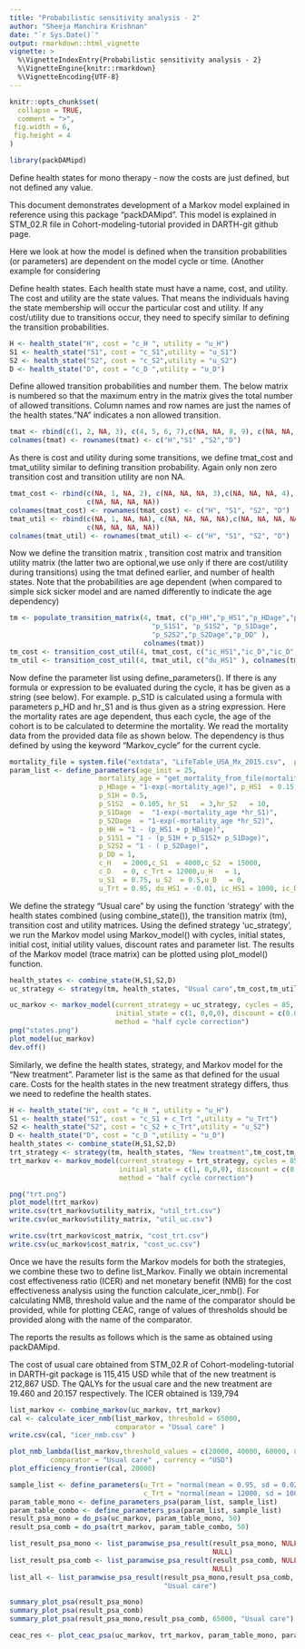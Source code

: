 ```yaml
---
title: "Probabilistic sensitivity analysis - 2"
author: "Sheeja Manchira Krishnan"
date: "`r Sys.Date()`"
output: rmarkdown::html_vignette
vignette: >
  %\VignetteIndexEntry{Probabilistic sensitivity analysis - 2}
  %\VignetteEngine{knitr::rmarkdown}
  %\VignetteEncoding{UTF-8}
---
```



```r
knitr::opts_chunk$set(
  collapse = TRUE,
  comment = ">",
 fig.width = 6, 
 fig.height = 4
)
```

```r
library(packDAMipd)
```

Define health states for mono therapy - now the costs are just defined, 
but not defined any value.


This document demonstrates development of a  Markov model explained in 
reference \ref[alarid2020cohort] using this package "packDAMipd". This 
model is explained in STM_02.R file in Cohort-modeling-tutorial provided in 
DARTH-git github page.

Here we look at how the model is defined when the transition probabilities (or parameters) are dependent on the model cycle or time. (Another example for 
considering 


Define health states. Each health state must have a name, cost, and utility. 
The cost and utility are the state values. That means the individuals having 
the state membership will occur the particular cost and utility. If any 
cost/utility due to transitions occur, they need to specify similar to defining 
the transition probabilities.

```r
H <- health_state("H", cost = "c_H ", utility = "u_H")
S1 <- health_state("S1", cost = "c_S1",utility = "u_S1")
S2 <- health_state("S2", cost = "c_S2",utility = "u_S2")
D <- health_state("D", cost = "c_D ",utility = "u_D")
```

Define allowed transition probabilities and number them. The below matrix is 
numbered so that the maximum entry in the matrix gives the total number of 
allowed transitions. Column names and row names are just the names of the 
health states."NA" indicates a non allowed transition. 
```r
tmat <- rbind(c(1, 2, NA, 3), c(4, 5, 6, 7),c(NA, NA, 8, 9), c(NA, NA, NA, 10))
colnames(tmat) <- rownames(tmat) <- c("H","S1" ,"S2","D")
```

As there is cost and utility during some transitions, we define tmat_cost and tmat_utility similar to defining transition probability. Again only non zero transition cost and transition utility are non NA.

```r
tmat_cost <- rbind(c(NA, 1, NA, 2), c(NA, NA, NA, 3),c(NA, NA, NA, 4), 
                   c(NA, NA, NA, NA))
colnames(tmat_cost) <- rownames(tmat_cost) <- c("H", "S1", "S2", "D")
tmat_util <- rbind(c(NA, 1, NA, NA), c(NA, NA, NA, NA),c(NA, NA, NA, NA), 
                   c(NA, NA, NA, NA))
colnames(tmat_util) <- rownames(tmat_util) <- c("H", "S1", "S2", "D")
```

Now we define the transition matrix , transition cost matrix and transition 
utility matrix (the latter two are optional,we use only if there are 
cost/utility during transitions) using the tmat defined earlier, and number of
health states. Note that the probabilities are age dependent (when compared to 
simple sick sicker model and are named differently to indicate the age 
dependency)

```r
tm <- populate_transition_matrix(4, tmat, c("p_HH","p_HS1","p_HDage","p_S1H",
                                   "p_S1S1", "p_S1S2", "p_S1Dage",
                                   "p_S2S2","p_S2Dage","p_DD" ), 
                                 colnames(tmat))
tm_cost <- transition_cost_util(4, tmat_cost, c("ic_HS1","ic_D","ic_D","ic_D"), colnames(tmat_cost))
tm_util <- transition_cost_util(4, tmat_util, c("du_HS1" ), colnames(tmat_util))
```
Now define the parameter list using define_parameters(). If there is any 
formula or expression to be evaluated during the cycle, it has be given as a 
string (see below). For example. p_S1D is calculated using a formula with 
parameters p_HD and hr_S1 and is thus given as a string expression. Here the 
mortality rates are age dependent, thus each cycle, the age of the cohort is 
to be calculated to determine the mortality. We read the mortality data from 
the provided data file as shown below. The dependency is thus defined by using 
the keyword "Markov_cycle" for the current cycle.

```r
mortality_file = system.file("extdata", "LifeTable_USA_Mx_2015.csv",  package = "packDAMipd")
param_list <- define_parameters(age_init = 25,
                      mortality_age = "get_mortality_from_file(mortality_file, age_init - 1 + markov_cycle, \"total\")",
                      p_HDage = "1-exp(-mortality_age)", p_HS1  = 0.15, 
                      p_S1H = 0.5,
                      p_S1S2  = 0.105, hr_S1   = 3,hr_S2   = 10,
                      p_S1Dage  =  "1-exp(-mortality_age *hr_S1)",
                      p_S2Dage  = "1-exp(-mortality_age *hr_S2)",
                      p_HH = "1 - (p_HS1 + p_HDage)",
                      p_S1S1 = "1 - (p_S1H + p_S1S2+ p_S1Dage)",
                      p_S2S2 = "1 - ( p_S2Dage)",
                      p_DD = 1,
                      c_H   = 2000,c_S1  = 4000,c_S2  = 15000,
                      c_D   = 0, c_Trt = 12000,u_H   = 1,
                      u_S1  = 0.75, u_S2  = 0.5,u_D   = 0,
                      u_Trt = 0.95, du_HS1 = -0.01, ic_HS1 = 1000, ic_D = 2000)
```

We define the strategy "Usual care" by using the function 'strategy' with the 
health states combined (using combine_state()), the transition matrix (tm), 
transition cost and utility matrices. Using the defined strategy 'uc_strategy', 
we run the Markov model using Markov_model() with cycles, initial states, 
initial cost, initial utility values, discount rates and parameter list. 
The results of the Markov model (trace matrix) can be plotted using 
plot_model() function.

```r
health_states <- combine_state(H,S1,S2,D)
uc_strategy <- strategy(tm, health_states, "Usual care",tm_cost,tm_util)

uc_markov <- markov_model(current_strategy = uc_strategy, cycles = 85, 
                          initial_state = c(1, 0,0,0), discount = c(0.03,0.03), parameter_values = param_list, TRUE, FALSE, FALSE,
                          method = "half cycle correction")
png("states.png")
plot_model(uc_markov)
dev.off()
```

Similarly, we define the health states, strategy, and Markov model for the "New treatment". Parameter list is the same as that defined for the usual care. 
Costs for the health states in the new treatment strategy differs, thus we 
need to redefine the health states.


```r
H <- health_state("H", cost = "c_H ", utility = "u_H")
S1 <- health_state("S1", cost = "c_S1 + c_Trt ",utility = "u_Trt")
S2 <- health_state("S2", cost = "c_S2 + c_Trt",utility = "u_S2")
D <- health_state("D", cost = "c_D ",utility = "u_D")
health_states <- combine_state(H,S1,S2,D)
trt_strategy <- strategy(tm, health_states, "New treatment",tm_cost,tm_util)
trt_markov <- markov_model(current_strategy = trt_strategy, cycles = 85, 
                           initial_state = c(1, 0,0,0), discount = c(0.03,0.03),parameter_values = param_list,TRUE, FALSE, FALSE ,
                           method = "half cycle correction")

png("trt.png")
plot_model(trt_markov)
write.csv(trt_markov$utility_matrix, "util_trt.csv")
write.csv(uc_markov$utility_matrix, "util_uc.csv")

write.csv(trt_markov$cost_matrix, "cost_trt.csv")
write.csv(uc_markov$cost_matrix, "cost_uc.csv")
```

Once we have the results form the Markov models for both the strategies, we 
combine these two to define list_Markov. Finally we obtain incremental cost effectiveness ratio (ICER) and net monetary benefit (NMB) for the cost
effectiveness analysis using the function calculate_icer_nmb(). 
For calculating NMB, threshold value  and the name of the comparator should be provided, while for plotting CEAC, range of values of thresholds should be 
provided along with the name of the comparator.

The \ref[alarid2020cohort]   reports the results as follows which is the same as obtained using packDAMipd.

The cost of usual care obtained from STM_02.R of Cohort-modeling-tutorial in 
DARTH-git package is  115,415 USD while that of the new treatment is 212,867 USD.
The QALYs for the usual care and the new treatment are 19.460 and 20.157 
respectively. The ICER obtained is 139,794   
 
```r
list_markov <- combine_markov(uc_markov, trt_markov)
cal <- calculate_icer_nmb(list_markov, threshold = 65000, 
                          comparator = "Usual care" )
write.csv(cal, "icer_nmb.csv" )
```

```r
plot_nmb_lambda(list_markov,threshold_values = c(20000, 40000, 60000, 80000), 
          comparator = "Usual care" , currency = "USD")
plot_efficiency_frontier(cal, 20000)

```


```r
sample_list <- define_parameters(u_Trt = "normal(mean = 0.95, sd = 0.02)",
                                 c_Trt = "normal(mean = 12000, sd = 1000)")
param_table_mono <- define_parameters_psa(param_list, sample_list)
param_table_combo <- define_parameters_psa(param_list, sample_list)
result_psa_mono = do_psa(uc_markov, param_table_mono, 50)
result_psa_comb = do_psa(trt_markov, param_table_combo, 50)

list_result_psa_mono <- list_paramwise_psa_result(result_psa_mono, NULL, NULL, 
                                                  NULL)
list_result_psa_comb <- list_paramwise_psa_result(result_psa_comb, NULL, NULL, 
                                                  NULL)
list_all <- list_paramwise_psa_result(result_psa_mono,result_psa_comb, 65000, 
                                      "Usual care")

summary_plot_psa(result_psa_mono)
summary_plot_psa(result_psa_comb)
summary_plot_psa(result_psa_mono,result_psa_comb, 65000, "Usual care")

ceac_res <- plot_ceac_psa(uc_markov, trt_markov, param_table_mono, param_table_combo, seq(100000, 200000, 10000), 500, "Usual care")

```
